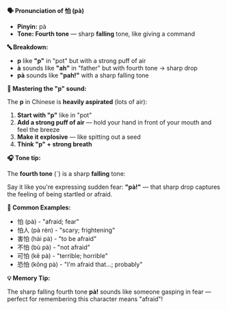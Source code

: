 **🗣️ Pronunciation of 怕 (pà)**

- **Pinyin:** pà
- **Tone: Fourth tone** — sharp **falling** tone, like giving a command

**🔤 Breakdown:**

- **p** like **"p"** in "pot" but with a strong puff of air
- **à** sounds like **"ah"** in "father" but with fourth tone → sharp drop
- **pà** sounds like **"pah!"** with a sharp falling tone

**🎯 Mastering the "p" sound:**

The **p** in Chinese is **heavily aspirated** (lots of air):

1. **Start with "p"** like in "pot"
2. **Add a strong puff of air** — hold your hand in front of your mouth and feel the breeze
3. **Make it explosive** — like spitting out a seed
4. **Think "p" + strong breath**

**🎧 Tone tip:**

The **fourth tone** (ˋ) is a sharp **falling** tone:

Say it like you're expressing sudden fear: **"pà!"** — that sharp drop captures the feeling of being
startled or afraid.

**📝 Common Examples:**

- 怕 (pà) - "afraid; fear"
- 怕人 (pà rén) - "scary; frightening"
- 害怕 (hài pà) - "to be afraid"
- 不怕 (bù pà) - "not afraid"
- 可怕 (kě pà) - "terrible; horrible"
- 恐怕 (kǒng pà) - "I'm afraid that...; probably"

**💡 Memory Tip:**

The sharp falling fourth tone **pà!** sounds like someone gasping in fear — perfect for remembering
this character means "afraid"!
